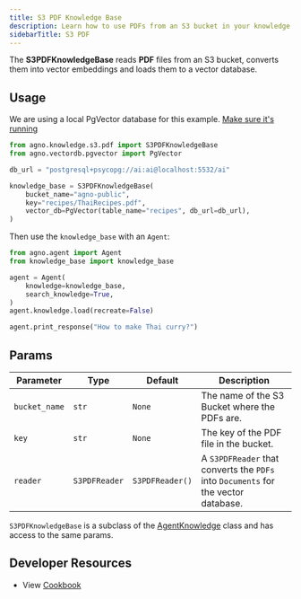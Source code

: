 ```yaml
---
title: S3 PDF Knowledge Base
description: Learn how to use PDFs from an S3 bucket in your knowledge base.
sidebarTitle: S3 PDF
---
```


The **S3PDFKnowledgeBase** reads **PDF** files from an S3 bucket, converts them into vector embeddings and loads them to a vector database.

## Usage

<Note>

We are using a local PgVector database for this example. [Make sure it's running](https://docs.agno.com/vectordb/pgvector)

</Note>

```python
from agno.knowledge.s3.pdf import S3PDFKnowledgeBase
from agno.vectordb.pgvector import PgVector

db_url = "postgresql+psycopg://ai:ai@localhost:5532/ai"

knowledge_base = S3PDFKnowledgeBase(
    bucket_name="agno-public",
    key="recipes/ThaiRecipes.pdf",
    vector_db=PgVector(table_name="recipes", db_url=db_url),
)
```

Then use the `knowledge_base` with an `Agent`:

```python
from agno.agent import Agent
from knowledge_base import knowledge_base

agent = Agent(
    knowledge=knowledge_base,
    search_knowledge=True,
)
agent.knowledge.load(recreate=False)

agent.print_response("How to make Thai curry?")
```

## Params

| Parameter     | Type          | Default         | Description                                                                        |
| ------------- | ------------- | --------------- | ---------------------------------------------------------------------------------- |
| `bucket_name` | `str`         | `None`          | The name of the S3 Bucket where the PDFs are.                                      |
| `key`         | `str`         | `None`          | The key of the PDF file in the bucket.                                             |
| `reader`      | `S3PDFReader` | `S3PDFReader()` | A `S3PDFReader` that converts the `PDFs` into `Documents` for the vector database. |

`S3PDFKnowledgeBase` is a subclass of the [AgentKnowledge](/reference/knowledge/base) class and has access to the same params.

## Developer Resources

- View [Cookbook](https://github.com/agno-agi/agno/blob/main/cookbook/agent_concepts/knowledge/s3_pdf_kb.py)
